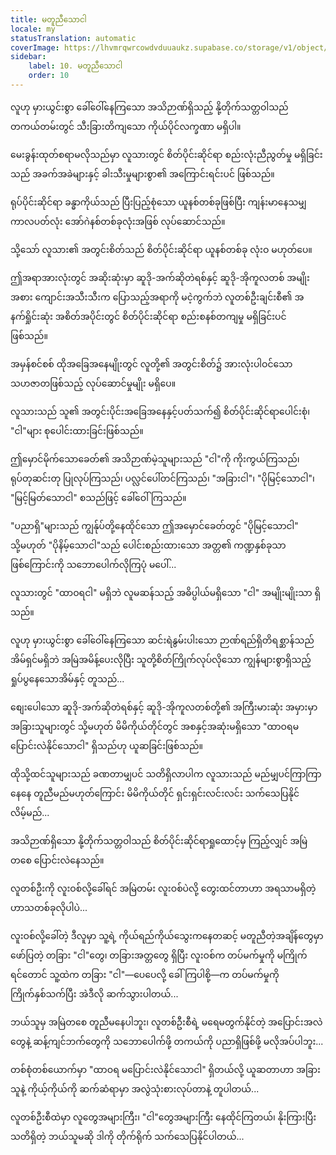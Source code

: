 ```yaml
---
title: မတူညီသောငါ
locale: my
statusTranslation: automatic
coverImage: https://lhvmrqwrcowdvduuaukz.supabase.co/storage/v1/object/public/strapi-uploads/small_cover-tratado-de-psicologia-revolucionaria.webp-5e15e1cec4e0ebebcde5d7fc7565d8fd.webp
sidebar:
    label: 10. မတူညီသောငါ
    order: 10
---
```

လူဟု မှားယွင်းစွာ ခေါ်ဝေါ်နေကြသော အသိဉာဏ်ရှိသည့် နို့တိုက်သတ္တဝါသည် တကယ်တမ်းတွင် သီးခြားတိကျသော ကိုယ်ပိုင်လက္ခဏာ မရှိပါ။

မေးခွန်းထုတ်စရာမလိုသည်မှာ လူသားတွင် စိတ်ပိုင်းဆိုင်ရာ စည်းလုံးညီညွတ်မှု မရှိခြင်းသည် အခက်အခဲများနှင့် ခါးသီးမှုများစွာ၏ အကြောင်းရင်းပင် ဖြစ်သည်။

ရုပ်ပိုင်းဆိုင်ရာ ခန္ဓာကိုယ်သည် ပြီးပြည့်စုံသော ယူနစ်တစ်ခုဖြစ်ပြီး ကျန်းမာနေသမျှ ကာလပတ်လုံး အော်ဂဲနစ်တစ်ခုလုံးအဖြစ် လုပ်ဆောင်သည်။

သို့သော် လူသား၏ အတွင်းစိတ်သည် စိတ်ပိုင်းဆိုင်ရာ ယူနစ်တစ်ခု လုံးဝ မဟုတ်ပေ။

ဤအရာအားလုံးတွင် အဆိုးဆုံးမှာ ဆူဒို-အက်ဆိုတဲရစ်နှင့် ဆူဒို-အိုကူလတစ် အမျိုးအစား ကျောင်းအသီးသီးက ပြောသည့်အရာကို မငဲ့ကွက်ဘဲ လူတစ်ဦးချင်းစီ၏ အနက်ရှိုင်းဆုံး အစိတ်အပိုင်းတွင် စိတ်ပိုင်းဆိုင်ရာ စည်းစနစ်တကျမှု မရှိခြင်းပင် ဖြစ်သည်။

အမှန်စင်စစ် ထိုအခြေအနေမျိုးတွင် လူတို့၏ အတွင်းစိတ်၌ အားလုံးပါဝင်သော သဟဇာတဖြစ်သည့် လုပ်ဆောင်မှုမျိုး မရှိပေ။

လူသားသည် သူ၏ အတွင်းပိုင်းအခြေအနေနှင့်ပတ်သက်၍ စိတ်ပိုင်းဆိုင်ရာပေါင်းစုံ၊ "ငါ"များ စုပေါင်းထားခြင်းဖြစ်သည်။

ဤမှောင်မိုက်သောခေတ်၏ အသိဉာဏ်မဲ့သူများသည် "ငါ"ကို ကိုးကွယ်ကြသည်၊ ရုပ်တုဆင်းတု ပြုလုပ်ကြသည်၊ ပလ္လင်ပေါ်တင်ကြသည်၊ "အခြားငါ"၊ "ပိုမြင့်သောငါ"၊ "မြင့်မြတ်သောငါ" စသည်ဖြင့် ခေါ်ဝေါ်ကြသည်။

"ပညာရှိ"များသည် ကျွန်ုပ်တို့နေထိုင်သော ဤအမှောင်ခေတ်တွင် "ပိုမြင့်သောငါ" သို့မဟုတ် "ပိုနိမ့်သောငါ"သည် ပေါင်းစည်းထားသော အတ္တ၏ ကဏ္ဍနှစ်ခုသာဖြစ်ကြောင်းကို သဘောပေါက်လိုကြပုံ မပေါ်...

လူသားတွင် "ထာဝရငါ" မရှိဘဲ လူမဆန်သည့် အဓိပ္ပါယ်မရှိသော "ငါ" အမျိုးမျိုးသာ ရှိသည်။

လူဟု မှားယွင်းစွာ ခေါ်ဝေါ်နေကြသော ဆင်းရဲနွမ်းပါးသော ဉာဏ်ရည်ရှိတိရစ္ဆာန်သည် အိမ်ရှင်မရှိဘဲ အမြဲအမိန့်ပေးလိုပြီး သူတို့စိတ်ကြိုက်လုပ်လိုသော ကျွန်များစွာရှိသည့် ရှုပ်ပွနေသောအိမ်နှင့် တူသည်...

စျေးပေါသော ဆူဒို-အက်ဆိုတဲရစ်နှင့် ဆူဒို-အိုကူလတစ်တို့၏ အကြီးမားဆုံး အမှားမှာ အခြားသူများတွင် သို့မဟုတ် မိမိကိုယ်တိုင်တွင် အစနှင့်အဆုံးမရှိသော "ထာဝရမပြောင်းလဲနိုင်သောငါ" ရှိသည်ဟု ယူဆခြင်းဖြစ်သည်။

ထိုသို့ထင်သူများသည် ခဏတာမျှပင် သတိရှိလာပါက လူသားသည် မည်မျှပင်ကြာကြာနေနေ တူညီမည်မဟုတ်ကြောင်း မိမိကိုယ်တိုင် ရှင်းရှင်းလင်းလင်း သက်သေပြနိုင်လိမ့်မည်...

အသိဉာဏ်ရှိသော နို့တိုက်သတ္တဝါသည် စိတ်ပိုင်းဆိုင်ရာရှုထောင့်မှ ကြည့်လျှင် အမြဲတစေ ပြောင်းလဲနေသည်။

လူတစ်ဦးကို လူးဝစ်လို့ခေါ်ရင် အမြဲတမ်း လူးဝစ်ပဲလို့ တွေးထင်တာဟာ အရသာမရှိတဲ့ဟာသတစ်ခုလိုပါပဲ...

လူးဝစ်လို့ခေါ်တဲ့ ဒီလူမှာ သူ့ရဲ့ ကိုယ်ရည်ကိုယ်သွေးကနေတဆင့် မတူညီတဲ့အချိန်တွေမှာ ဖော်ပြတဲ့ တခြား "ငါ"တွေ၊ တခြားအတ္တတွေ ရှိပြီး လူးဝစ်က တပ်မက်မှုကို မကြိုက်ရင်တောင် သူ့ထဲက တခြား "ငါ"—ပေပေလို့ ခေါ်ကြပါစို့—က တပ်မက်မှုကို ကြိုက်နှစ်သက်ပြီး အဲဒီလို ဆက်သွားပါတယ်...

ဘယ်သူမှ အမြဲတစေ တူညီမနေပါဘူး၊ လူတစ်ဦးစီရဲ့ မရေမတွက်နိုင်တဲ့ အပြောင်းအလဲတွေနဲ့ ဆန့်ကျင်ဘက်တွေကို သဘောပေါက်ဖို့ တကယ်ကို ပညာရှိဖြစ်ဖို့ မလိုအပ်ပါဘူး...

တစ်စုံတစ်ယောက်မှာ "ထာဝရ မပြောင်းလဲနိုင်သောငါ" ရှိတယ်လို့ ယူဆတာဟာ အခြားသူနဲ့ ကိုယ့်ကိုယ်ကို ဆက်ဆံရာမှာ အလွဲသုံးစားလုပ်တာနဲ့ တူပါတယ်...

လူတစ်ဦးစီထဲမှာ လူတွေအများကြီး၊ "ငါ"တွေအများကြီး နေထိုင်ကြတယ်၊ နိုးကြားပြီး သတိရှိတဲ့ ဘယ်သူမဆို ဒါကို တိုက်ရိုက် သက်သေပြနိုင်ပါတယ်...
